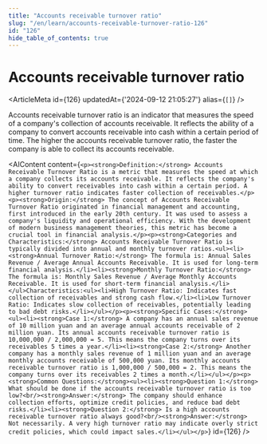 ```yaml
---
title: "Accounts receivable turnover ratio"
slug: "/en/learn/accounts-receivable-turnover-ratio-126"
id: "126"
hide_table_of_contents: true
---
```



# Accounts receivable turnover ratio

<ArticleMeta id={126} updatedAt={'2024-09-12 21:05:27'} alias={`[]`} />
<div className='border-solid border-b border-t-0 my-4 border-[var(--ifm-color-gray-300)]' />

Accounts receivable turnover ratio is an indicator that measures the speed of a company's collection of accounts receivable. It reflects the ability of a company to convert accounts receivable into cash within a certain period of time. The higher the accounts receivable turnover ratio, the faster the company is able to collect its accounts receivable.

<AIContent content={`<p><strong>Definition:</strong> Accounts Receivable Turnover Ratio is a metric that measures the speed at which a company collects its accounts receivable. It reflects the company's ability to convert receivables into cash within a certain period. A higher turnover ratio indicates faster collection of receivables.</p><p><strong>Origin:</strong> The concept of Accounts Receivable Turnover Ratio originated in financial management and accounting, first introduced in the early 20th century. It was used to assess a company's liquidity and operational efficiency. With the development of modern business management theories, this metric has become a crucial tool in financial analysis.</p><p><strong>Categories and Characteristics:</strong> Accounts Receivable Turnover Ratio is typically divided into annual and monthly turnover ratios.<ul><li><strong>Annual Turnover Ratio:</strong> The formula is: Annual Sales Revenue / Average Annual Accounts Receivable. It is used for long-term financial analysis.</li><li><strong>Monthly Turnover Ratio:</strong> The formula is: Monthly Sales Revenue / Average Monthly Accounts Receivable. It is used for short-term financial analysis.</li></ul>Characteristics:<ul><li>High Turnover Ratio: Indicates fast collection of receivables and strong cash flow.</li><li>Low Turnover Ratio: Indicates slow collection of receivables, potentially leading to bad debt risks.</li></ul></p><p><strong>Specific Cases:</strong><ul><li><strong>Case 1:</strong> A company has an annual sales revenue of 10 million yuan and an average annual accounts receivable of 2 million yuan. Its annual accounts receivable turnover ratio is 10,000,000 / 2,000,000 = 5. This means the company turns over its receivables 5 times a year.</li><li><strong>Case 2:</strong> Another company has a monthly sales revenue of 1 million yuan and an average monthly accounts receivable of 500,000 yuan. Its monthly accounts receivable turnover ratio is 1,000,000 / 500,000 = 2. This means the company turns over its receivables 2 times a month.</li></ul></p><p><strong>Common Questions:</strong><ul><li><strong>Question 1:</strong> What should be done if the accounts receivable turnover ratio is too low?<br/><strong>Answer:</strong> The company should enhance collection efforts, optimize credit policies, and reduce bad debt risks.</li><li><strong>Question 2:</strong> Is a high accounts receivable turnover ratio always good?<br/><strong>Answer:</strong> Not necessarily. A very high turnover ratio may indicate overly strict credit policies, which could impact sales.</li></ul></p>`} id={126} />
